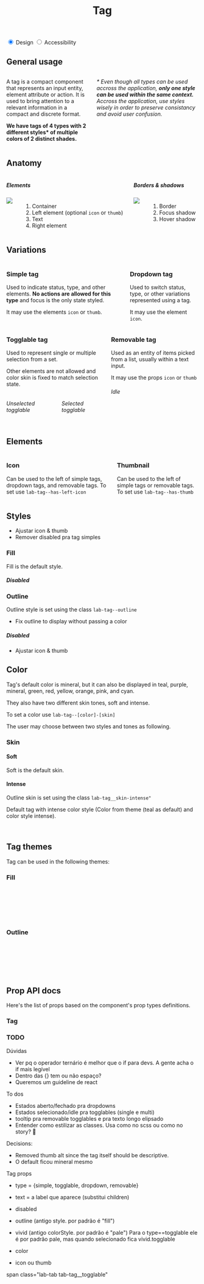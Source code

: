 

<Meta title="Components | Tag" component={Tag} />

<header class="docs-title docs-title--with-tab">
  <div>
    <h1 class="docs-title__text">Tag</h1>
  </div>
</header>

<nav class="docs-content">
  <div class="simple-tab-wrapper"></div>
  <input class="simple-tab" type="radio" name="colors-tab" id="tab1" checked/>
  <label for="tab1">Design</label>

  <input class="simple-tab" type="radio" name="colors-tab" id="tab2" />
  <label for="tab2">Accessibility</label>
</nav>

<div class="simple-tab__content content1">
  <h2>General usage</h2>
  <div class="columns">
    <div class="column">
      <p>A tag is a compact component that represents an input entity, element attribute or action. It is used to bring attention to a relevant information in a compact and discrete format.</p> 
      <p><strong>We have tags of 4 types with 2 different styles* of multiple colors of 2 distinct shades.</strong></p>
    </div>
    <div class="column">
      <p><em>* Even though all types can be used accross the application, <strong>only one style can be used within the same context.</strong> Accross the application, use styles wisely in order to preserve consistancy and avoid user confusion.</em></p>
    </div>
  </div>
  <h2>Anatomy</h2>
  <div class="columns">
    <div class="column">
      <h5>Elements</h5>
      <div class="columns">
        <div class="column is-half">
          <img src="docs/tag/anatomy.png"/>
        </div>
        <div class="column is-half">
          <ol>
            <li>Container</li>
            <li>Left element (optional <code>icon</code> or <code>thumb</code>)</li>
            <li>Text</li>
            <li>Right element</li>
          </ol>
        </div>
      </div>
    </div>
    <div class="column">
      <h5>Borders & shadows</h5>
      <div class="columns">
        <div class="column is-half">
          <img src="docs/tag/borders.png"/>
        </div>
        <div class="column is-half">
          <ol>
            <li>Border</li>
            <li>Focus shadow</li>
            <li>Hover shadow</li>
          </ol>
        </div>
      </div>
    </div>
  </div>
  <h2>Variations</h2>
  <div>
    <div class="columns">
      <div class="column">
        <h3>Simple tag</h3>
        <p>Used to indicate status, type, and other elements. <strong>No actions are allowed for this type</strong> and focus is the only state styled.</p>
        <p>It may use the elements <code>icon</code> or <code>thumb</code>.</p>
        <span>
          <Tag text="Simple tag" />
          <Tag text="Tag with icon" icon="calendar" />
          <Tag text="Tag with thumb" thumbSrc="https://avatars3.githubusercontent.com/u/1887591?s=400&u=ba45b6433752099210bf180b4448fb82e015c3a8&v=4" />
        </span>
      </div>
      <div class="column">
        <h3>Dropdown tag</h3>
        <p>Used to switch status, type, or other variations represented using a tag.</p>
        <p>It may use the element <code>icon</code>.</p>
        <span>
          <Tag text="Label" dropdown />
          <Tag text="Label" dropdown icon="calendar" />
        </span>
      </div>
    </div>
    <div class="columns">
      <div class="column">
        <h3>Togglable tag</h3>
        <p>Used to represent single or multiple selection from a set.</p>
        <p>Other elements are not allowed and color skin is fixed to match selection state.</p>
        <div class="columns">
          <div class="column">
            <h6>Unselected togglable</h6>
            <Tag text="Unselect" type="togglable" />
          </div>
          <div class="column">
            <h6>Selected togglable</h6>
            <Tag text="Single selection" type="tog" type="togglable" />
            <Tag text="Multiple selection" type="togglable" />
          </div>
        </div>
      </div>
      <div class="column">
        <h3>Removable tag</h3>
        <p>Used as an entity of items picked from a list, usually within a text input.</p>
        <p>It may use the props <code>icon</code> or <code>thumb</code></p>
        <h6>Idle</h6>
        <Tag text="Label" removable />
        <span>
          <Tag text="Label" removable icon="calendar" />
          <Tag text="Label" removable thumbSrc="https://avatars3.githubusercontent.com/u/1887591?s=400&u=ba45b6433752099210bf180b4448fb82e015c3a8&v=4" />
        </span>
      </div>
    </div>
  </div>
</div>

## Elements

<div class="columns">
  <div class="column">
    <h3>Icon</h3>
    <p>Can be used to the left of simple tags, dropdown tags, and removable tags. To set use <code>lab-tag--has-left-icon</code></p>
  </div>
  <div class="column">
    <h3>Thumbnail</h3>
    <p>Can be used to the left of simple tags or removable tags. To set use <code>lab-tag--has-thumb</code></p>
  </div>
</div>

## Styles
- Ajustar icon & thumb
- Remover disabled pra tag simples

### Fill
Fill is the default style.

<Preview>
  <Story name="Fill sample simple">
    <Fragment>
      <Tag text="Simple with icon" icon="calendar" />
      <Tag text="Togglable" type="togglable" />
      <Tag text="Dropdown" dropdown />
      <Tag text="Removable" removable />
    </Fragment>
  </Story>
</Preview>

##### Disabled

<Preview>
  <Story name="Disabled sample">
    <Fragment>
      <Tag text="Simple with icon" icon="calendar" disabled />
      <Tag text="togglable disabled" type="togglable" disabled />
      <Tag text="Tag dropdown disabled" dropdown disabled />
      <Tag text="Removable disabled" removable disabled />
      <Tag text="Tag with thumb" thumbSrc="https://avatars3.githubusercontent.com/u/1887591?s=400&u=ba45b6433752099210bf180b4448fb82e015c3a8&v=4" disabled />
    </Fragment>
  </Story>
</Preview>

### Outline
Outline style is set using the class `lab-tag--outline`

- Fix outline to display without passing a color

<Preview>
  <Story name="Outline fill">
    <Fragment>
      <Tag text="Tag" outline />
      <Tag text="Tag with icon" outline icon="calendar" />
      <Tag text="Tag dropdown" outline thumbSrc="https://avatars3.githubusercontent.com/u/1887591?s=400&u=ba45b6433752099210bf180b4448fb82e015c3a8&v=4" />
      <Tag text="Dropdown" outline dropdown />
      <Tag text="Removable" outline removable />
    </Fragment>
  </Story>
</Preview>

##### Disabled
- Ajustar icon & thumb

<Preview>
  <Story name="Disabled outline">
    <Fragment>
      <Tag text="togglable disabled" outline type="togglable" disabled />
      <Tag text="Tag dropdown disabled"  outline dropdown disabled />
      <Tag text="Removable disabled"  outline removable disabled />
    </Fragment>
  </Story>
</Preview>

## Color
Tag's default color is mineral, but it can also be displayed in teal, purple, mineral, green, red, yellow, orange, pink, and cyan.

They also have two different skin tones, soft and intense.

To set a color use `lab-tag--[color]-[skin]`

The user may choose between two styles and tones as following.

### Skin

#### Soft
Soft is the default skin.

<Preview>
  <Story name="Soft sample">
    <Fragment>
      <Tag text="Tag" />
      <Tag text="Tag with icon" icon="calendar" />
      <Tag text="Tag with thumb" thumbSrc="https://avatars3.githubusercontent.com/u/1887591?s=400&u=ba45b6433752099210bf180b4448fb82e015c3a8&v=4" />
      <Tag text="Dropdown tag" dropdown />
      <Tag text="Removable tag" removable />
    </Fragment>
  </Story>
</Preview>

#### Intense
Outline skin is set using the class `lab-tag__skin-intense"`

<Preview>
  <Story name="Intense fill sample">
    <Fragment>
      <Tag text="Tag" />
      <Tag text="Tag with icon" icon="calendar" />
      <Tag text="Tag with thumb" thumbSrc="https://avatars3.githubusercontent.com/u/1887591?s=400&u=ba45b6433752099210bf180b4448fb82e015c3a8&v=4" />
      <Tag text="Dropdown tag" dropdown />
      <Tag text="Removable tag" removable />
    </Fragment>
  </Story>
</Preview>

<Preview>
  <Story name="Intense outline sample">
    <Fragment>
      <Tag text="Tag" outline colorStyle="intense" />
      <Tag text="Tag with icon" outline colorStyle="intense" icon="calendar" />
      <Tag text="Tag with thumb" outline colorStyle="intense" thumbSrc="https://avatars3.githubusercontent.com/u/1887591?s=400&u=ba45b6433752099210bf180b4448fb82e015c3a8&v=4" />
      <Tag text="Tag dropdown" outline colorStyle="intense" dropdown />
      <Tag text="Removable" outline colorStyle="intense" removable />
    </Fragment>
  </Story>
</Preview>


Default tag with intense color style
(Color from theme (teal as default) and color style intense).

<Preview>
  <Story name="Intense Tag">
    <Fragment>
      <Tag text="Tag" colorStyle="intense" />
      <Tag text="Tag" colorStyle="intense" icon="calendar" />
      <Tag text="Tag" colorStyle="intense" dropdown />
      <Tag text="Tag" colorStyle="intense" removable />
      <Tag text="Tag" colorStyle="intense" thumbSrc="https://avatars3.githubusercontent.com/u/1887591?s=400&u=ba45b6433752099210bf180b4448fb82e015c3a8&v=4" />
      <br />
      <Tag text="Tag" colorStyle="intense" outline />
      <Tag text="Tag" colorStyle="intense" outline icon="calendar" />
      <Tag text="Tag" colorStyle="intense" dropdown outline />
      <Tag text="Tag" colorStyle="intense" removable outline />
      <Tag text="Tag" colorStyle="intense" outline thumbSrc="https://avatars3.githubusercontent.com/u/1887591?s=400&u=ba45b6433752099210bf180b4448fb82e015c3a8&v=4" />
    </Fragment>
  </Story>
</Preview>

## Tag themes
Tag can be used in the following themes:

<Preview>
  <Story name="Sample Tag Themes">
    <Fragment>
      <Tag text="Tag" outline />
      <Tag text="With thumb" thumbSrc="https://avatars3.githubusercontent.com/u/1887591?s=400&u=ba45b6433752099210bf180b4448fb82e015c3a8&v=4" />
      <Tag text="With thumb" thumbSrc="https://avatars3.githubusercontent.com/u/1887591?s=400&u=ba45b6433752099210bf180b4448fb82e015c3a8&v=4" thumbAlt="" />
    </Fragment>
  </Story>
</Preview>

### Fill
<Preview>
  <Story name="Colors Fill">
    <Fragment>
      <Tag text="Tag" color="green" />
      <Tag text="Tag" color="green" thumbSrc="https://avatars3.githubusercontent.com/u/1887591?s=400&u=ba45b6433752099210bf180b4448fb82e015c3a8&v=4" />
      <Tag text="Tag" color="green" icon="calendar" />
      <Tag text="Tag" color="green" dropdown />
      <Tag text="Tag" color="green" removable />
      <Tag text="Tag" color="green" disabled />
      <Tag text="Tag" color="green" colorStyle="intense" />
      <Tag text="Tag" color="green" colorStyle="intense" thumbSrc="https://avatars3.githubusercontent.com/u/1887591?s=400&u=ba45b6433752099210bf180b4448fb82e015c3a8&v=4" />
      <Tag text="Tag" color="green" icon="calendar" colorStyle="intense" />
      <Tag text="Tag" color="green" colorStyle="intense" dropdown />
      <Tag text="Tag" color="green" colorStyle="intense" removable />
      <Tag text="Tag" color="green" colorStyle="intense" disabled />
      <br />
      <Tag text="Tag" color="red" />
      <Tag text="Tag" color="red" thumbSrc="https://avatars3.githubusercontent.com/u/1887591?s=400&u=ba45b6433752099210bf180b4448fb82e015c3a8&v=4" />
      <Tag text="Tag" color="red" icon="calendar" />
      <Tag text="Tag" color="red" dropdown />
      <Tag text="Tag" color="red" removable />
      <Tag text="Tag" color="red" disabled />
      <Tag text="Tag" color="red" colorStyle="intense" />
      <Tag text="Tag" color="red" colorStyle="intense" thumbSrc="https://avatars3.githubusercontent.com/u/1887591?s=400&u=ba45b6433752099210bf180b4448fb82e015c3a8&v=4" />
      <Tag text="Tag" color="red" icon="calendar" colorStyle="intense" />
      <Tag text="Tag" color="red" colorStyle="intense" dropdown />
      <Tag text="Tag" color="red" colorStyle="intense" removable />
      <Tag text="Tag" color="red" colorStyle="intense" disabled />
      <br/>
      <Tag text="Tag" color="yellow" />
      <Tag text="Tag" color="yellow" thumbSrc="https://avatars3.githubusercontent.com/u/1887591?s=400&u=ba45b6433752099210bf180b4448fb82e015c3a8&v=4" />
      <Tag text="Tag" color="yellow" icon="calendar" />
      <Tag text="Tag" color="yellow" dropdown />
      <Tag text="Tag" color="yellow" removable />
      <Tag text="Tag" color="yellow" disabled />
      <Tag text="Tag" color="yellow" colorStyle="intense" />
      <Tag text="Tag" color="yellow" colorStyle="intense" thumbSrc="https://avatars3.githubusercontent.com/u/1887591?s=400&u=ba45b6433752099210bf180b4448fb82e015c3a8&v=4" />
      <Tag text="Tag" color="yellow" icon="calendar" colorStyle="intense" />
      <Tag text="Tag" color="yellow" colorStyle="intense" dropdown />
      <Tag text="Tag" color="yellow" colorStyle="intense" removable />
      <Tag text="Tag" color="yellow" colorStyle="intense" disabled />
      <br />
      <Tag text="Tag" color="cyan" />
      <Tag text="Tag" color="cyan" thumbSrc="https://avatars3.githubusercontent.com/u/1887591?s=400&u=ba45b6433752099210bf180b4448fb82e015c3a8&v=4" />
      <Tag text="Tag" color="cyan" icon="calendar" />
      <Tag text="Tag" color="cyan" dropdown />
      <Tag text="Tag" color="cyan" removable />
      <Tag text="Tag" color="cyan" disabled />
      <Tag text="Tag" color="cyan" colorStyle="intense" />
      <Tag text="Tag" color="cyan" colorStyle="intense" thumbSrc="https://avatars3.githubusercontent.com/u/1887591?s=400&u=ba45b6433752099210bf180b4448fb82e015c3a8&v=4" />
      <Tag text="Tag" color="cyan" icon="calendar" colorStyle="intense" />
      <Tag text="Tag" color="cyan" colorStyle="intense" dropdown />
      <Tag text="Tag" color="cyan" colorStyle="intense" removable />
      <Tag text="Tag" color="cyan" colorStyle="intense" disabled />
      <br />
      <Tag text="Tag" color="orange" />
      <Tag text="Tag" color="orange" thumbSrc="https://avatars3.githubusercontent.com/u/1887591?s=400&u=ba45b6433752099210bf180b4448fb82e015c3a8&v=4" />
      <Tag text="Tag" color="orange" icon="calendar" />
      <Tag text="Tag" color="orange" dropdown />
      <Tag text="Tag" color="orange" removable />
      <Tag text="Tag" color="orange" disabled />
      <Tag text="Tag" color="orange" colorStyle="intense" />
      <Tag text="Tag" color="orange" colorStyle="intense" thumbSrc="https://avatars3.githubusercontent.com/u/1887591?s=400&u=ba45b6433752099210bf180b4448fb82e015c3a8&v=4" />
      <Tag text="Tag" color="orange" icon="calendar" colorStyle="intense" />
      <Tag text="Tag" color="orange" colorStyle="intense" dropdown />
      <Tag text="Tag" color="orange" colorStyle="intense" removable />
      <Tag text="Tag" color="orange" colorStyle="intense" disabled />
      <br />
      <Tag text="Tag" color="pink" />
      <Tag text="Tag" color="pink" thumbSrc="https://avatars3.githubusercontent.com/u/1887591?s=400&u=ba45b6433752099210bf180b4448fb82e015c3a8&v=4" />
      <Tag text="Tag" color="pink" icon="calendar" />
      <Tag text="Tag" color="pink" dropdown />
      <Tag text="Tag" color="pink" removable />
      <Tag text="Tag" color="pink" disabled />
      <Tag text="Tag" color="pink" colorStyle="intense" />
      <Tag text="Tag" color="pink" colorStyle="intense" thumbSrc="https://avatars3.githubusercontent.com/u/1887591?s=400&u=ba45b6433752099210bf180b4448fb82e015c3a8&v=4" />
      <Tag text="Tag" color="pink" icon="calendar" colorStyle="intense" />
      <Tag text="Tag" color="pink" colorStyle="intense" dropdown />
      <Tag text="Tag" color="pink" colorStyle="intense" removable />
      <Tag text="Tag" color="pink" colorStyle="intense" disabled />
    </Fragment>
  </Story>
</Preview>

### Outline
<Preview>
  <Story name="Colors Outline">
    <Fragment>
      <Tag text="Tag" outline color="green" />
      <Tag text="Tag" outline color="green" thumbSrc="https://avatars3.githubusercontent.com/u/1887591?s=400&u=ba45b6433752099210bf180b4448fb82e015c3a8&v=4" />
      <Tag text="Tag" outline color="green" icon="calendar" />
      <Tag text="Tag" outline color="green" dropdown />
      <Tag text="Tag" outline color="green" removable />
      <Tag text="Tag" outline color="green" disabled />
      <Tag text="Tag" outline color="green" colorStyle="intense" />
      <Tag text="Tag" outline color="green" colorStyle="intense" thumbSrc="https://avatars3.githubusercontent.com/u/1887591?s=400&u=ba45b6433752099210bf180b4448fb82e015c3a8&v=4" />
      <Tag text="Tag" outline color="green" icon="calendar" colorStyle="intense" />
      <Tag text="Tag" outline color="green" colorStyle="intense" dropdown />
      <Tag text="Tag" outline color="green" colorStyle="intense" removable />
      <Tag text="Tag" outline color="green" colorStyle="intense" disabled />
      <br />
      <Tag text="Tag" outline color="red" />
      <Tag text="Tag" outline color="red" thumbSrc="https://avatars3.githubusercontent.com/u/1887591?s=400&u=ba45b6433752099210bf180b4448fb82e015c3a8&v=4" />
      <Tag text="Tag" outline color="red" icon="calendar" />
      <Tag text="Tag" outline color="red" dropdown />
      <Tag text="Tag" outline color="red" removable />
      <Tag text="Tag" outline color="red" disabled />
      <Tag text="Tag" outline color="red" colorStyle="intense" />
      <Tag text="Tag" outline color="red" colorStyle="intense" thumbSrc="https://avatars3.githubusercontent.com/u/1887591?s=400&u=ba45b6433752099210bf180b4448fb82e015c3a8&v=4" />
      <Tag text="Tag" outline color="red" icon="calendar" colorStyle="intense" />
      <Tag text="Tag" outline color="red" colorStyle="intense" dropdown />
      <Tag text="Tag" outline color="red" colorStyle="intense" removable />
      <Tag text="Tag" outline color="red" colorStyle="intense" disabled />
      <br/>
      <Tag text="Tag" outline color="yellow" />
      <Tag text="Tag" outline color="yellow" thumbSrc="https://avatars3.githubusercontent.com/u/1887591?s=400&u=ba45b6433752099210bf180b4448fb82e015c3a8&v=4" />
      <Tag text="Tag" outline color="yellow" icon="calendar" />
      <Tag text="Tag" outline color="yellow" dropdown />
      <Tag text="Tag" outline color="yellow" removable />
      <Tag text="Tag" outline color="yellow" disabled />
      <Tag text="Tag" outline color="yellow" colorStyle="intense" />
      <Tag text="Tag" outline color="yellow" colorStyle="intense" thumbSrc="https://avatars3.githubusercontent.com/u/1887591?s=400&u=ba45b6433752099210bf180b4448fb82e015c3a8&v=4" />
      <Tag text="Tag" outline color="yellow" icon="calendar" colorStyle="intense" />
      <Tag text="Tag" outline color="yellow" colorStyle="intense" dropdown />
      <Tag text="Tag" outline color="yellow" colorStyle="intense" removable />
      <Tag text="Tag" outline color="yellow" colorStyle="intense" disabled />
      <br />
      <Tag text="Tag" outline color="cyan" />
      <Tag text="Tag" outline color="cyan" thumbSrc="https://avatars3.githubusercontent.com/u/1887591?s=400&u=ba45b6433752099210bf180b4448fb82e015c3a8&v=4" />
      <Tag text="Tag" outline color="cyan" icon="calendar" />
      <Tag text="Tag" outline color="cyan" dropdown />
      <Tag text="Tag" outline color="cyan" removable />
      <Tag text="Tag" outline color="cyan" disabled />
      <Tag text="Tag" outline color="cyan" colorStyle="intense" />
      <Tag text="Tag" outline color="cyan" colorStyle="intense" thumbSrc="https://avatars3.githubusercontent.com/u/1887591?s=400&u=ba45b6433752099210bf180b4448fb82e015c3a8&v=4" />
      <Tag text="Tag" outline color="cyan" icon="calendar" colorStyle="intense" />
      <Tag text="Tag" outline color="cyan" colorStyle="intense" dropdown />
      <Tag text="Tag" outline color="cyan" colorStyle="intense" removable />
      <Tag text="Tag" outline color="cyan" colorStyle="intense" disabled />
      <br />
      <Tag text="Tag" outline color="orange" />
      <Tag text="Tag" outline color="orange" thumbSrc="https://avatars3.githubusercontent.com/u/1887591?s=400&u=ba45b6433752099210bf180b4448fb82e015c3a8&v=4" />
      <Tag text="Tag" outline color="orange" icon="calendar" />
      <Tag text="Tag" outline color="orange" dropdown />
      <Tag text="Tag" outline color="orange" removable />
      <Tag text="Tag" outline color="orange" disabled />
      <Tag text="Tag" outline color="orange" colorStyle="intense" />
      <Tag text="Tag" outline color="orange" colorStyle="intense" thumbSrc="https://avatars3.githubusercontent.com/u/1887591?s=400&u=ba45b6433752099210bf180b4448fb82e015c3a8&v=4" />
      <Tag text="Tag" outline color="orange" icon="calendar" colorStyle="intense" />
      <Tag text="Tag" outline color="orange" colorStyle="intense" dropdown />
      <Tag text="Tag" outline color="orange" colorStyle="intense" removable />
      <Tag text="Tag" outline color="orange" colorStyle="intense" disabled />
      <br />
      <Tag text="Tag" outline color="pink" />
      <Tag text="Tag" outline color="pink" thumbSrc="https://avatars3.githubusercontent.com/u/1887591?s=400&u=ba45b6433752099210bf180b4448fb82e015c3a8&v=4" />
      <Tag text="Tag" outline color="pink" icon="calendar" />
      <Tag text="Tag" outline color="pink" dropdown />
      <Tag text="Tag" outline color="pink" removable />
      <Tag text="Tag" outline color="pink" disabled />
      <Tag text="Tag" outline color="pink" colorStyle="intense" />
      <Tag text="Tag" outline color="pink" colorStyle="intense" thumbSrc="https://avatars3.githubusercontent.com/u/1887591?s=400&u=ba45b6433752099210bf180b4448fb82e015c3a8&v=4" />
      <Tag text="Tag" outline color="pink" icon="calendar" colorStyle="intense" />
      <Tag text="Tag" outline color="pink" colorStyle="intense" dropdown />
      <Tag text="Tag" outline color="pink" colorStyle="intense" removable />
      <Tag text="Tag" outline color="pink" colorStyle="intense" disabled />
    </Fragment>
  </Story>
</Preview>

## Prop API docs

Here's the list of props based on the component's prop types definitions.
### Tag
<Props of={Tag} />


### TODO

Dúvidas
- Ver pq o operador ternário é melhor que o if para devs. A gente acha o if mais legível
- Dentro das {} tem ou não espaço?
- Queremos um guideline de react

To dos
- Estados aberto/fechado pra dropdowns
- Estados selecionado/idle pra togglables (single e multi)
- tooltip pra removable togglables e pra texto longo elipsado
- Entender como estilizar as classes. Usa como no scss ou como no story? :thinking:

Decisions:
- Removed thumb alt since the tag itself should be descriptive.
- O default ficou mineral mesmo


Tag props

- type = {simple, togglable, dropdown, removable}
- text = a label que aparece (substitui children)
- disabled
- outline (antigo style. por padrão é "fill")
- vivid (antigo colorStyle. por padrão é "pale")
  Para o type==togglable ele é por padrão pale, mas quando selecionado fica vivid.togglable
- color 

- icon ou thumb



span class="lab-tab tab-tag__togglable"